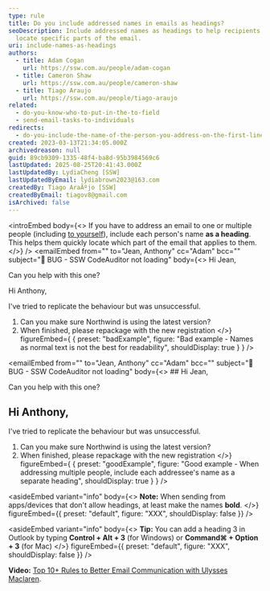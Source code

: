 ```yaml
---
type: rule
title: Do you include addressed names in emails as headings?
seoDescription: Include addressed names as headings to help recipients quickly
  locate specific parts of the email.
uri: include-names-as-headings
authors:
  - title: Adam Cogan
    url: https://ssw.com.au/people/adam-cogan
  - title: Cameron Shaw
    url: https://ssw.com.au/people/cameron-shaw
  - title: Tiago Araujo
    url: https://ssw.com.au/people/tiago-araujo
related:
  - do-you-know-who-to-put-in-the-to-field
  - send-email-tasks-to-individuals
redirects:
  - do-you-include-the-name-of-the-person-you-address-on-the-first-line
created: 2023-03-13T21:34:05.000Z
archivedreason: null
guid: 89cb9309-1335-48f4-ba8d-95b3984569c6
lastUpdated: 2025-08-25T20:41:43.000Z
lastUpdatedBy: LydiaCheng [SSW]
lastUpdatedByEmail: lydiabrown2023@163.com
createdBy: Tiago AraÃºjo [SSW]
createdByEmail: tiagov8@gmail.com
isArchived: false
---
```

<introEmbed
  body={<>
If you have to address an email to one or multiple people (including [to yourself](/dones-do-you-send-yourself-emails)), include each person's name **as a heading**. This helps them quickly locate which part of the email that applies to them.
  </>}
/>
<emailEmbed
  from=""
  to="Jean, Anthony"
  cc="Adam"
  bcc=""
  subject="🐛 BUG - SSW CodeAuditor not loading"
  body={<>
    Hi Jean,

Can you help with this one?

Hi Anthony,

I've tried to replicate the behaviour but was unsuccessful.

1. Can you make sure Northwind is using the latest version?
2. When finished, please repackage with the new registration
  </>}
  figureEmbed={ {
    preset: "badExample",
    figure: "Bad example - Names as normal text is not the best for readability",
    shouldDisplay: true
  } }
/>

<emailEmbed
  from=""
  to="Jean, Anthony"
  cc="Adam"
  bcc=""
  subject="🐛 BUG - SSW CodeAuditor not loading"
  body={<>
    ## Hi Jean,

Can you help with this one?

## Hi Anthony,

I've tried to replicate the behaviour but was unsuccessful.

1. Can you make sure Northwind is using the latest version?
2. When finished, please repackage with the new registration
  </>}
  figureEmbed={ {
    preset: "goodExample",
    figure: "Good example - When addressing multiple people, include each addressee's name as a separate heading",
    shouldDisplay: true
  } }
/>

<asideEmbed
  variant="info"
  body={<>
    **Note:** When sending from apps/devices that don't allow headings, at least make the names **bold**.
  </>}
  figureEmbed={{
    preset: "default",
    figure: "XXX",
    shouldDisplay: false
  }}
/>

<asideEmbed
  variant="info"
  body={<>
    **Tip:** You can add a heading 3 in Outlook by typing **Control + Alt + 3** (for Windows) or **Command⌘ + Option + 3** (for Mac)
  </>}
  figureEmbed={{
    preset: "default",
    figure: "XXX",
    shouldDisplay: false
  }}
/>

**Video:** [Top 10+ Rules to Better Email Communication with Ulysses Maclaren](https://www.youtube.com/watch?v=LAqRokqq4jI).
